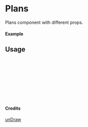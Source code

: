 
<Meta of={Plans} title="unDraw/Plans" />

# Plans

Plans component with different props.

#### Example

<Canvas of={Plans.Primary} />

## Usage

```ts
import { Plans } from "yadl-ui";

const Example = () => {
  return (
      <Plans />
  );
};

export default Example;
```

#### Credits
[unDraw](https://undraw.co/illustrations)
